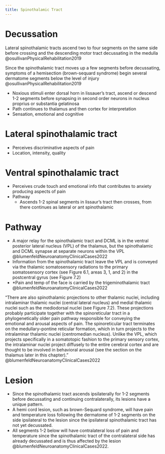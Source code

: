 ```yaml
---
title: Spinothalamic Tract
---
```






# Decussation
Lateral spinothalamic tracts ascend two to four segments on the same side before crossing and the descending motor tract decussating in the medulla @osullivanPhysicalRehabilitation2019


::: {.callout-note title="Clinical Significance"}

Since the spinothalamic tract moves up a few segments before decussating, symptoms of a hemisection (brown-sequard syndrome) begin several dermatome segments below the level of injury @osullivanPhysicalRehabilitation2019
:::


- Noxious stimuli enter dorsal horn in lissauer's tract, ascend or descend 1-2 segments before synapsing in second order neurons in nucleus proprius or substantia gelatinosa 
- Path continues to thalamus and then cortex for interpretation
- Sensation, emotional and cognitive 

# Lateral spinothalamic tract
- Perceives discriminative aspects of pain
- Location, intensity, quality 

# Ventral spinothalamic tract

- Perceives crude touch and emotional info that contributes to anxiety producing aspects of pain
- Pathway
    - Ascends 1-2 spinal segments in lissaur’s tract then crosses, from there continues as lateral or ant spinothalamic 

# Pathway

- A major relay for the spinothalamic tract and DCML is in the ventral posterior lateral nucleus (VPL) of the thalamus, but the spinothalamic and DCML synapse at separate neurons within the VPL @blumenfeldNeuroanatomyClinicalCases2022
- Information from the spinothalamic tract leave the VPL and is conveyed via the thalamic somatosensory radiations to the primary somatosensory cortex (see Figure 6.1, areas 3, 1, and 2) in the postcentral gyrus (see Figure 7.2)
- *Pain and temp of the face is carried by the trigeminothalamic tract @blumenfeldNeuroanatomyClinicalCases2022 


“There are also spinothalamic projections to other thalamic nuclei, including intralaminar thalamic nuclei (central lateral nucleus) and medial thalamic nuclei such as the mediodorsal nuclei (see Figure 7.2). These projections probably participate together with the spinoreticular tract in a phylogenetically older pain pathway responsible for conveying the emotional and arousal aspects of pain. The spinoreticular tract terminates on the medullary–pontine reticular formation, which in turn projects to the intralaminar thalamic nuclei (centromedian nucleus). Unlike the VPL, which projects specifically in a somatotopic fashion to the primary sensory cortex, the intralaminar nuclei project diffusely to the entire cerebral cortex and are thought to be involved in behavioral arousal (see the section on the thalamus later in this chapter).” @blumenfeldNeuroanatomyClinicalCases2022

# Lesion

- Since the spinothalamic tract ascends ipsilaterally for 1-2 segments before decussating and continuing contralaterally, its lesions have a unique pattern.
- A hemi cord lesion, such as brown-Sequard syndrome, will have pain and temperature loss following the dermatome of 1-2 segments on the side ipsilateral to the lesion since the ipsilateral spinothalamic tract has not yet decussated.
- All segments 1-2 below will have contralateral loss of pain and temperature since the spinothalamic tract of the contralateral side has already decussated and is thus affected by the lesion @blumenfeldNeuroanatomyClinicalCases2022.
